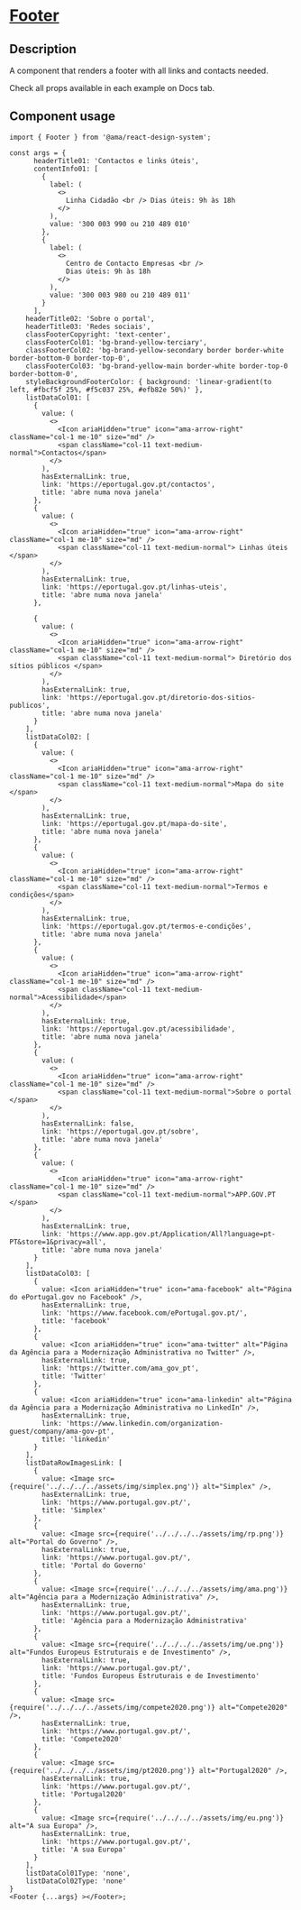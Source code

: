 
<Meta title="Components/Footer/Footer Docs" />

<h1 className="mb-32">
  <u>Footer</u>
</h1>

<h2>Description </h2>

<p className="fs-16">A component that renders a footer with all links and contacts needed.</p>
<p className="fs-16">Check all props available in each example on Docs tab.</p>

<h2>Component usage</h2>

```tsx
import { Footer } from '@ama/react-design-system';

const args = {
      headerTitle01: 'Contactos e links úteis',
      contentInfo01: [
        {
          label: (
            <>
              Linha Cidadão <br /> Dias úteis: 9h às 18h
            </>
          ),
          value: '300 003 990 ou 210 489 010'
        },
        {
          label: (
            <>
              Centro de Contacto Empresas <br />
              Dias úteis: 9h às 18h
            </>
          ),
          value: '300 003 980 ou 210 489 011'
        }
      ],
    headerTitle02: 'Sobre o portal',
    headerTitle03: 'Redes sociais',
    classFooterCopyright: 'text-center',
    classFooterCol01: 'bg-brand-yellow-terciary',
    classFooterCol02: 'bg-brand-yellow-secondary border border-white border-bottom-0 border-top-0',
    classFooterCol03: 'bg-brand-yellow-main border-white border-top-0 border-bottom-0',
    styleBackgroundFooterColor: { background: 'linear-gradient(to left, #fbcf5f 25%, #f5c037 25%, #efb82e 50%)' },
    listDataCol01: [
      {
        value: (
          <>
            <Icon ariaHidden="true" icon="ama-arrow-right" className="col-1 me-10" size="md" />
            <span className="col-11 text-medium-normal">Contactos</span>
          </>
        ),
        hasExternalLink: true,
        link: 'https://eportugal.gov.pt/contactos',
        title: 'abre numa nova janela'
      },
      {
        value: (
          <>
            <Icon ariaHidden="true" icon="ama-arrow-right" className="col-1 me-10" size="md" />
            <span className="col-11 text-medium-normal"> Linhas úteis </span>
          </>
        ),
        hasExternalLink: true,
        link: 'https://eportugal.gov.pt/linhas-uteis',
        title: 'abre numa nova janela'
      },

      {
        value: (
          <>
            <Icon ariaHidden="true" icon="ama-arrow-right" className="col-1 me-10" size="md" />
            <span className="col-11 text-medium-normal"> Diretório dos sítios públicos </span>
          </>
        ),
        hasExternalLink: true,
        link: 'https://eportugal.gov.pt/diretorio-dos-sitios-publicos',
        title: 'abre numa nova janela'
      }
    ],
    listDataCol02: [
      {
        value: (
          <>
            <Icon ariaHidden="true" icon="ama-arrow-right" className="col-1 me-10" size="md" />
            <span className="col-11 text-medium-normal">Mapa do site </span>
          </>
        ),
        hasExternalLink: true,
        link: 'https://eportugal.gov.pt/mapa-do-site',
        title: 'abre numa nova janela'
      },
      {
        value: (
          <>
            <Icon ariaHidden="true" icon="ama-arrow-right" className="col-1 me-10" size="md" />
            <span className="col-11 text-medium-normal">Termos e condições</span>
          </>
        ),
        hasExternalLink: true,
        link: 'https://eportugal.gov.pt/termos-e-condições',
        title: 'abre numa nova janela'
      },
      {
        value: (
          <>
            <Icon ariaHidden="true" icon="ama-arrow-right" className="col-1 me-10" size="md" />
            <span className="col-11 text-medium-normal">Acessibilidade</span>
          </>
        ),
        hasExternalLink: true,
        link: 'https://eportugal.gov.pt/acessibilidade',
        title: 'abre numa nova janela'
      },
      {
        value: (
          <>
            <Icon ariaHidden="true" icon="ama-arrow-right" className="col-1 me-10" size="md" />
            <span className="col-11 text-medium-normal">Sobre o portal </span>
          </>
        ),
        hasExternalLink: false,
        link: 'https://eportugal.gov.pt/sobre',
        title: 'abre numa nova janela'
      },
      {
        value: (
          <>
            <Icon ariaHidden="true" icon="ama-arrow-right" className="col-1 me-10" size="md" />
            <span className="col-11 text-medium-normal">APP.GOV.PT </span>
          </>
        ),
        hasExternalLink: true,
        link: 'https://www.app.gov.pt/Application/All?language=pt-PT&store=1&privacy=all',
        title: 'abre numa nova janela'
      }
    ],
    listDataCol03: [
      {
        value: <Icon ariaHidden="true" icon="ama-facebook" alt="Página do ePortugal.gov no Facebook" />,
        hasExternalLink: true,
        link: 'https://www.facebook.com/ePortugal.gov.pt/',
        title: 'facebook'
      },
      {
        value: <Icon ariaHidden="true" icon="ama-twitter" alt="Página da Agência para a Modernização Administrativa no Twitter" />,
        hasExternalLink: true,
        link: 'https://twitter.com/ama_gov_pt',
        title: 'Twitter'
      },
      {
        value: <Icon ariaHidden="true" icon="ama-linkedin" alt="Página da Agência para a Modernização Administrativa no LinkedIn" />,
        hasExternalLink: true,
        link: 'https://www.linkedin.com/organization-guest/company/ama-gov-pt',
        title: 'linkedin'
      }
    ],
    listDataRowImagesLink: [
      {
        value: <Image src={require('../../../../assets/img/simplex.png')} alt="Simplex" />,
        hasExternalLink: true,
        link: 'https://www.portugal.gov.pt/',
        title: 'Simplex'
      },
      {
        value: <Image src={require('../../../../assets/img/rp.png')} alt="Portal do Governo" />,
        hasExternalLink: true,
        link: 'https://www.portugal.gov.pt/',
        title: 'Portal do Governo'
      },
      {
        value: <Image src={require('../../../../assets/img/ama.png')} alt="Agência para a Modernização Administrativa" />,
        hasExternalLink: true,
        link: 'https://www.portugal.gov.pt/',
        title: 'Agência para a Modernização Administrativa'
      },
      {
        value: <Image src={require('../../../../assets/img/ue.png')} alt="Fundos Europeus Estruturais e de Investimento" />,
        hasExternalLink: true,
        link: 'https://www.portugal.gov.pt/',
        title: 'Fundos Europeus Estruturais e de Investimento'
      },
      {
        value: <Image src={require('../../../../assets/img/compete2020.png')} alt="Compete2020" />,
        hasExternalLink: true,
        link: 'https://www.portugal.gov.pt/',
        title: 'Compete2020'
      },
      {
        value: <Image src={require('../../../../assets/img/pt2020.png')} alt="Portugal2020" />,
        hasExternalLink: true,
        link: 'https://www.portugal.gov.pt/',
        title: 'Portugal2020'
      },
      {
        value: <Image src={require('../../../../assets/img/eu.png')} alt="A sua Europa" />,
        hasExternalLink: true,
        link: 'https://www.portugal.gov.pt/',
        title: 'A sua Europa'
      }
    ],
    listDataCol01Type: 'none',
    listDataCol02Type: 'none'
}
<Footer {...args} ></Footer>;
```
